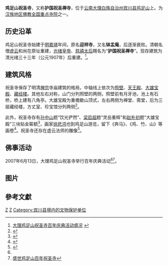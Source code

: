 {{Otheruses|祝圣寺|subject=位于[[云南|云南]]鸡足山的祝圣寺|other=同名的其它條目描述}}
{{文物保护单位
| 级别 = 省级
| 省区市 = 云南省
| 图片 = [[File:Zhushengsi_dadian.JPG|220px]]
| 名称 = 祝圣寺
| 编号 = 
| 分类 = 古建筑及历史纪念建筑物
| 时代 = [[清朝|清]]
| 所在 = [[大理白族自治州|大理州]][[宾川县|宾川县]]
| 登录 = 1993年
| 坐标 = {{coord|25.9613577|100.3902403|display=inline,title}}
}}
'''鸡足山祝圣寺'''，又称'''护国祝圣禅寺'''，位于[[云南|云南]][[大理白族自治州|大理白族自治州]][[宾川县|宾川县]][[雞足山_(雲南)|鸡足山]]上。为[[汉族地区佛教全国重点寺院|汉族地区佛教全国重点寺院]]之一。

== 历史沿革 ==
鸡足山祝圣寺始建于[[明朝|明]][[嘉靖|嘉靖]]年间，原名'''迎祥寺'''，又名'''钵盂庵'''，后逐渐衰败。清朝名僧[[虚云|虚云]]和尚在原址重建，[[光绪皇帝|光绪皇帝]]、[[慈禧太后|慈禧太后]]赐名为“'''护国祝圣禅寺'''”。现存建筑为清光绪三十三年（公元1907年）后重建。<ref name="B">[http://yn.people.com.cn/GB/78539/79532/5864192.html 大理鸡足山祝圣寺百年庆典活动盛况] {{webarchive|url=https://web.archive.org/web/20070712011420/http://yn.people.com.cn/GB/78539/79532/5864192.html |date=2007-07-12 }}</ref>。

== 建筑风格 ==
祝圣寺保存了明清[[禅宗|禅宗]]寺庙建筑的格局，中轴线上依次为[[照壁|照壁]]、[[天王殿|天王殿]]、[[大雄宝殿|大雄宝殿]]、[[藏经楼|藏经楼]]。其他左右对称，山门分列照壁的两侧，照壁前有月牙池，池上有石桥，桥上建有八角亭。大雄宝殿为重檐歇山顶式，左右两侧为禅堂、斋堂，后为三层藏经楼，方丈室、珍宝馆分列两侧<ref>{{Cite web |url=http://news.sohu.com/20061019/n245894848.shtml |title=鸡足山祝圣寺(图)  |access-date=2009-08-17 |archive-date=2019-01-03 |archive-url=https://web.archive.org/web/20190103161208/http://news.sohu.com/20061019/n245894848.shtml |dead-url=no }}</ref>。

此外，祝圣寺存有[[孙中山|孙中山]]题“饮光俨然”、[[梁启超|梁启超]]题“灵岳重辉”和[[赵朴初|赵朴初]]题“大雄宝殿”三块贴金匾额<ref>{{Cite web |url=http://www.dalidaily.com/bendi/20070614/105601.html |title=鸡足山祝圣寺百年庆典系列活动举行 |access-date=2009-08-17 |archive-url=https://web.archive.org/web/20150602063130/http://www.dalidaily.com/bendi/20070614/105601.html |archive-date=2015-06-02 |dead-url=yes }}</ref>，画家[[徐悲鸿|徐悲鸿]]也到鸡足山游览，留下《奔马》、《鸡、竹、山》等画卷<ref>{{Cite web |url=http://fo.ifeng.com/chaosheng/200812/1215_19_52576_5.shtml |title=鸡足山第一大丛林——祝圣寺 |access-date=2009-08-17 |archive-date=2019-06-05 |archive-url=https://web.archive.org/web/20190605035815/https://fo.ifeng.com/chaosheng/200812/1215_19_52576_5.shtml |dead-url=no }}</ref>。祝圣寺还存在虚云法师的雕像<ref>{{Cite web |url=http://www.people.com.cn/GB/paper39/6723/656482.html |title=鸡足山祝圣寺（江山胜迹） |access-date=2009-08-17 |archive-date=2016-03-04 |archive-url=https://web.archive.org/web/20160304052649/http://www.people.com.cn/GB/paper39/6723/656482.html |dead-url=no }}</ref>。

== 佛事活动 ==
2007年6月13日，大理鸡足山祝圣寺举行百年庆典活动<ref name="B" /><ref>[http://www.yunnan.com.cn/2008page/yn/dl/html/2009-01/22/content_210323.htm 盛世鸡足山百年祝圣寺]{{dead link|date=2018年4月 |bot=InternetArchiveBot |fix-attempted=yes }}</ref>。

==图片==
{{Gallery
|width = 300
|height = 
|lines = 1
|File:Zhushengsi dadian.JPG|大殿
|File:Zhushengsi gulou.JPG|鼓楼
|File:Zhushengsi dadianfeiyan.JPG|大殿飞檐
}}

==參考文獻==
<div class="references-small">
<references />
</div>

{{China-buddhism-temple}}
[[Category:大理州佛寺|Z]]
[[Category:汉族地区佛教全国重点寺院|Z]]
[[Category:宾川县境内的文物保护单位|Category:宾川县境内的文物保护单位]]